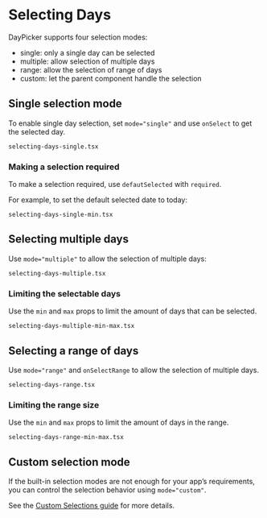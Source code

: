 # Selecting Days

DayPicker supports four selection modes:

- single: only a single day can be selected
- multiple: allow selection of multiple days
- range: allow the selection of range of days
- custom: let the parent component handle the selection

## Single selection mode

To enable single day selection, set `mode="single"` and use `onSelect` to get
the selected day.

```include
selecting-days-single.tsx
```

### Making a selection required

To make a selection required, use `defautSelected` with `required`.

For example, to set the default selected date to today:

```include
selecting-days-single-min.tsx
```

## Selecting multiple days

Use `mode="multiple"` to allow the selection of multiple days:

```include
selecting-days-multiple.tsx
```

### Limiting the selectable days

Use the `min` and `max` props to limit the amount of days that can be selected.

```include
selecting-days-multiple-min-max.tsx
```

## Selecting a range of days

Use `mode="range"` and `onSelectRange` to allow the selection of multiple days.

```include
selecting-days-range.tsx
```

### Limiting the range size

Use the `min` and `max` props to limit the amount of days in the range.

```include
selecting-days-range-min-max.tsx
```

## Custom selection mode

If the built-in selection modes are not enough for your app’s requirements, you
can control the selection behavior using `mode="custom"`.

See the [Custom
Selections guide](/guides/custom-selections) for more details.

